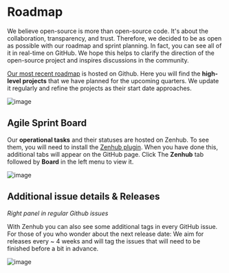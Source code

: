 # Roadmap

We believe open-source is more than open-source code. It's about the collaboration, transparency, and trust.
Therefore, we decided to be as open as possible with our roadmap and sprint planning.
In fact, you can see all of it in real-time on GitHub.
We hope this helps to clarify the direction of the open-source project and inspires discussions in the community.

[Our most recent roadmap](https://github.com/orgs/deepset-ai/projects/3/views/1) is hosted on Github.
Here you will find the **high-level projects** that we have planned for the upcoming quarters.
We update it regularly and refine the projects as their start date approaches.

![image](/img/roadmap_github.png)

<div style={{ marginBottom: "3rem" }} />

## Agile Sprint Board

Our **operational tasks** and their statuses are hosted on Zenhub.
To see them, you will need to install the [Zenhub plugin](https://www.zenhub.com/extension).
When you have done this, additional tabs will appear on the GitHub page.
Click The **Zenhub** tab followed by **Board** in the left menu to view it.

![image](/img/zenhub_board.png)

<div style={{ marginBottom: "3rem" }} />

## Additional issue details & Releases

_Right panel in regular Github issues_

With Zenhub you can also see some additional tags in every GitHub issue.
For those of you who wonder about the next release date: We aim for releases every ~ 4 weeks and will tag the issues that will need to be finished before a bit in advance.

![image](/img/zenhub_issue.png)
